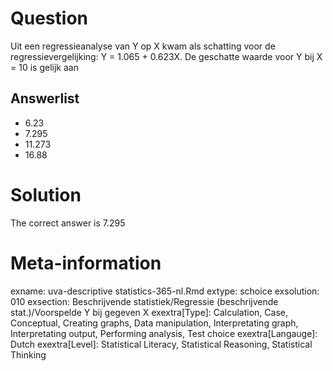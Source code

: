 Question
========

Uit een regressieanalyse van Y op X kwam als schatting voor de regressievergelijking: Y = 1.065 + 0.623X. De geschatte waarde voor Y bij X = 10 is gelijk aan 

Answerlist
----------
* 6.23
* 7.295
* 11.273
* 16.88

Solution
========

The correct answer is  7.295 

Meta-information
================
exname: uva-descriptive statistics-365-nl.Rmd 
extype: schoice 
exsolution: 010 
exsection: Beschrijvende statistiek/Regressie (beschrijvende stat.)/Voorspelde Y bij gegeven X
exextra[Type]: Calculation, Case, Conceptual, Creating graphs, Data manipulation, Interpretating graph, Interpretating output, Performing analysis, Test choice 
exextra[Langauge]: Dutch 
exextra[Level]: Statistical Literacy, Statistical Reasoning, Statistical Thinking 
